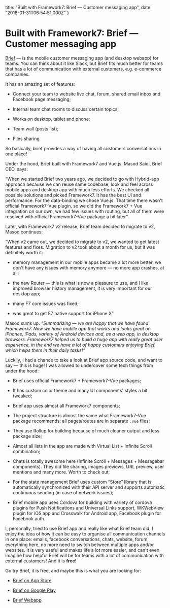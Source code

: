 
  title: "Built with Framework7: Brief — Customer messaging app",
  date: "2018-01-31T06:54:51.000Z"
}



# Built with Framework7: Brief — Customer messaging app



[Brief](https://letsbrief.com) — is the mobile customer messaging app (and desktop webapp) for teams. You can think about it like Slack, but Brief fits much better for teams that has a lot of communication with external customers, e.g. e-commerce companies.

It has an amazing set of features:

* Connect your team to website live chat, forum, shared email inbox and Facebook page messaging;

* Internal team chat rooms to discuss certain topics;

* Works on desktop, tablet and phone;

* Team wall (posts list);

* Files sharing

So basically, brief provides a way of having all customers conversations in one place!

Under the hood, Brief built with Framework7 and Vue.js. Masod Saidi, Brief CEO, says:

“When we started Brief two years ago, we decided to go with Hybrid-app approach because we can reuse same codebase, look and feel across mobile apps and desktop app with much less efforts. We checked all possible solutions and picked Framework7. It has the best UI and performance. For the data-binding we chose Vue.js. That time there wasn't official Framework7-Vue plugin, so we did the Framework7 + Vue integration on our own, we had few issues with routing, but all of them were resolved with official Framework7-Vue package a bit later”.

Later, with Framework7 v2 release, Brief team decided to migrate to v2, Masod continues:

“When v2 came out, we decided to migrate to v2, we wanted to get latest features and fixes. Migration to v2 took about a month for us, but it was definitely worth it:

* memory management in our mobile apps became a lot more better, we don't have any issues with memory anymore — no more app crashes, at all;

* the new Router — this is what is now a pleasure to use, and I like improved browser history management, it is very important for our desktop app;

* many F7 core issues was fixed;

* was great to get F7 native support for iPhone X”

Masod sums up: *“Summarizing — we are happy that we have found Framework7. Now we have mobile app that works and looks great on iPhones, iPads, variety of Android devices and, as a web app, in desktop browsers. Framework7 helped us to build a huge app with really great user experience, in the end we have a lot of happy customers enjoying [Brief](https://letsbrief.com/) which helps them in their daily tasks!”*

Luckily, I had a chance to take a look at Brief app source code, and want to say — this is huge! I was allowed to undercover some tech things from under the hood:

* Brief uses official Framework7 + Framework7-Vue packages;

* It has custom color theme and many UI components' styles a bit tweaked;

* Brief app uses almost all Framework7 components;

* The project structure is almost the same what Framework7-Vue package recommends: all pages/routes are in separate `.vue` files;

* They use Rollup for building because of much cleaner output and less package size;

* Almost all lists in the app are made with Virtual List + Infinite Scroll combination;

* Chats is totally awesome here (Infinite Scroll + Messages + Messagebar components). They did file sharing, images previews, URL preview, user mentions and many more. Worth to check out;

* For the state management Brief uses custom “Store” library that is automatically synchronized with their API server and supports automatic continuous sending (in case of network issues);

* Brief mobile app uses Cordova for building with variety of cordova plugins for Push Notifications and Universal Links support, WKWebView plugin for iOS app and Crosswalk for Android app, Facebook plugin for Facebook auth.

I, personally, tried to use Brief app and really like what Brief team did, I enjoy the idea of how it can be easy to organise all communication channels in one place: emails, facebook conversations, chats, website, forum, everything here, no more need to switch between multiple apps and/or websites. It is very useful and makes life a lot more easier, and can't even imagine how helpful Brief will be for teams with a lot of communication with external customers! And it is **free**!

Go try Brief, it is free, and maybe this is what you are looking for:

* [Brief on App Store](https://itunes.apple.com/us/app/brief-customer-messaging/id1248044218?mt=8)

* [Brief on Google Play](https://play.google.com/store/apps/details?id=com.letsbrief.app)

* [Brief Webapp](https://letsbrief.com)


